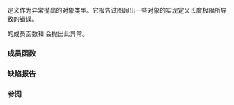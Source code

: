 {{cpp/title|length_error}}
{{cpp/error/navbar}}
{{ddcl|header=stdexcept|
class length_error;
}}

定义作为异常抛出的对象类型。它报告试图超出一些对象的实现定义长度极限所导致的错误。

{{lc|std::basic_string}} 的成员函数和 {{lc|std::vector::reserve}} 会抛出此异常。

{{inheritance diagram/std-length_error}}

===成员函数===
{{cpp/error/exception/member of derived with message|length_error}}

{{inherited|[[cpp/error/logic_error|{{small|std::}}logic_error]]|}}

{{cpp/error/exception/inherit}}

===缺陷报告===
{{dr list begin}}
{{dr list item|wg=lwg|dr=254|std=C++98|before=缺失了接受 {{c|const char*}} 的构造函数|after=已补充}}
{{dr list item|wg=lwg|dr=471|std=C++98|before={{tt|std::length_error}} 的复制的解释字符串由实现定义|after=它们与原 {{tt|std::length_error}} 对象的解释字符串相同}}
{{dr list end}}

===参阅===
{{dsc begin}}
{{dsc inc|cpp/string/basic_string/dsc resize}}
{{dsc end}}

{{langlinks|de|en|es|fr|it|ja|pt|ru}}